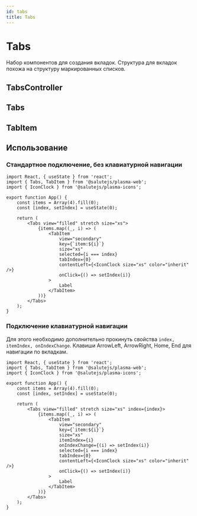 ```yaml
---
id: tabs
title: Tabs
---
```



# Tabs
Набор компонентов для создания вкладок.
Структура для вкладок похожа на структуру маркированных списков.

<StorybookLink name="Tabs" />

## TabsController

<Description name="TabsController" />
<PropsTable name="TabsController" />

## Tabs

<Description name="Tabs" />
<PropsTable name="Tabs" />

## TabItem

<Description name="TabItem" />
<PropsTable name="TabItem" />


## Использование

### Cтандартное подключение, без клавиатурной навигации

```tsx live
import React, { useState } from 'react';
import { Tabs, TabItem } from '@salutejs/plasma-web';
import { IconClock } from '@salutejs/plasma-icons';

export function App() {
    const items = Array(4).fill(0);
    const [index, setIndex] = useState(0);

    return (
        <Tabs view="filled" stretch size="xs">
            {items.map((_, i) => (
                <TabItem
                    view="secondary"
                    key={`item:${i}`}
                    size="xs"
                    selected={i === index}
                    tabIndex={0}
                    contentLeft={<IconClock size="xs" color="inherit" />}
                    onClick={() => setIndex(i)}
                >
                    Label
                </TabItem>
            ))}
        </Tabs>
    );
}
```

### Подключение клавиатурной навигации
Для этого необходимо дополнительно прокинуть свойства `index, itemIndex, onIndexChange`.
Клавиши ArrowLeft, ArrowRight, Home, End для навигации по вкладкам.

```tsx live
import React, { useState } from 'react';
import { Tabs, TabItem } from '@salutejs/plasma-web';
import { IconClock } from '@salutejs/plasma-icons';

export function App() {
    const items = Array(4).fill(0);
    const [index, setIndex] = useState(0);

    return (
        <Tabs view="filled" stretch size="xs" index={index}>
            {items.map((_, i) => (
                <TabItem
                    view="secondary"
                    key={`item:${i}`}
                    size="xs"
                    itemIndex={i}
                    onIndexChange={(i) => setIndex(i)}
                    selected={i === index}
                    tabIndex={0}
                    contentLeft={<IconClock size="xs" color="inherit" />}
                    onClick={() => setIndex(i)}
                >
                    Label
                </TabItem>
            ))}
        </Tabs>
    );
}
```